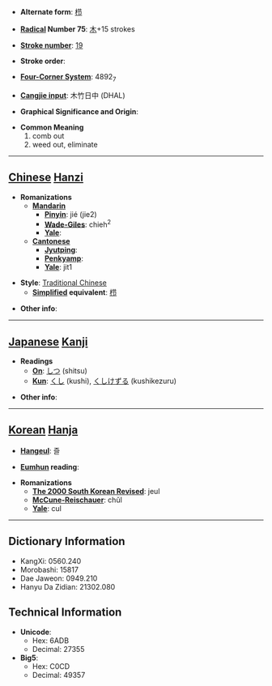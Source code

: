 * '''Alternate form''': [[栉]]

* '''[[Wiktionary:Chinese radical index| Radical]] Number 75''': [[Wiktionary:Chinese radical index 木|木]]+15 strokes

* '''[[Wiktionary:Chinese total strokes index|Stroke number]]''': [[Wiktionary:Chinese total strokes index 19|19]]

* '''Stroke order''': 

* '''[[Wiktionary:Chinese four corner index|Four-Corner System]]''': 4892<sub>7</sub>

* '''[[Wiktionary:Chinese Cangjie index|Cangjie input]]''': 木竹日中 (DHAL)

* '''Graphical Significance and Origin''': 

* '''Common Meaning'''
*#comb out
*# weed out, eliminate


----

== [[Chinese]] [[Hanzi]] ==

* '''Romanizations'''
** '''[[Mandarin]]'''
*** '''[[Pinyin]]''': jié (jie2)
*** '''[[Wade-Giles]]''': chieh<sup>2</sup>
*** '''[[Yale]]''': 
** '''[[Cantonese]]'''
*** '''[[Jyutping]]''':
*** '''[[Penkyamp]]''': 
*** '''[[Yale]]''': jit1

* '''Style''': [[Traditional Chinese]] 
** '''[[Simplified Chinese|Simplified]] equivalent''': [[栉]]

* '''Other info''': 

----

== [[Japanese]] [[Kanji]] ==

* '''Readings'''
** '''[[On]]''': [[しつ]] (shitsu)
** '''[[Kun]]''': [[くし]] (kushi), [[くしけずる]] (kushikezuru)

* '''Other info''':  

----

== [[Korean]] [[Hanja]] ==

* '''[[Hangeul]]''': 즐

* '''[[Eumhun]] reading''': 

* '''Romanizations'''
** '''[[The 2000 South Korean Revised Romanization|The 2000 South Korean Revised]]''': jeul
** '''[[McCune-Reischauer]]''': chŭl
** '''[[Yale]]''': cul

----

== Dictionary Information ==

* KangXi: 0560.240
* Morobashi: 15817
* Dae Jaweon: 0949.210
* Hanyu Da Zidian: 21302.080

== Technical Information ==

* '''Unicode''':
** Hex: 6ADB
** Decimal: 27355
* '''Big5''':
** Hex: C0CD
** Decimal: 49357